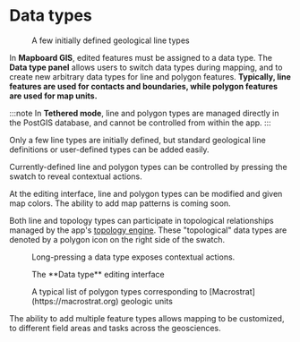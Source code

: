 
# Data types

<Figure
  src="/docs/feature-classes/line-types.png"
  width={300}
  className="right"
>A few initially defined geological line types</Figure>

In **Mapboard GIS**, edited features must be assigned to a data type.
The **Data type panel** allows users to switch data types during mapping,
and to create new arbitrary data types for line and polygon features.
**Typically, line features are used for contacts and
boundaries, while polygon features are used for map units.**

:::note
In **Tethered mode**, line and polygon types are managed directly in the
PostGIS database, and cannot be controlled from within the app.
:::

Only a few line types are initially defined, but standard geological
line definitions or user-defined types can be added easily.

Currently-defined line and polygon types can be controlled by
pressing the swatch to reveal contextual actions.

At the editing interface,
line and polygon types can be modified and given map colors.
The ability to add map patterns is coming soon.

Both line and topology types can participate in topological relationships
managed by the app's [topology engine](/docs/topology). These "topological"
data types are denoted by a polygon icon on the right side of the
swatch.

<div className="figure-panel">
  <Figure src="/docs/feature-classes/contextual-actions.jpg" width={300}>Long-pressing a data type exposes contextual actions.</Figure>
  <Figure src="/docs/feature-classes/new-type.png" width={300}>The **Data type** editing interface</Figure>
  <Figure
    src="/docs/feature-classes/polygon-types.png" width={300}
  >A typical list of polygon types corresponding to [Macrostrat](https://macrostrat.org) geologic units</Figure>
</div>

The ability to add multiple feature types allows mapping to be customized,
to different field areas and tasks across the geosciences.

